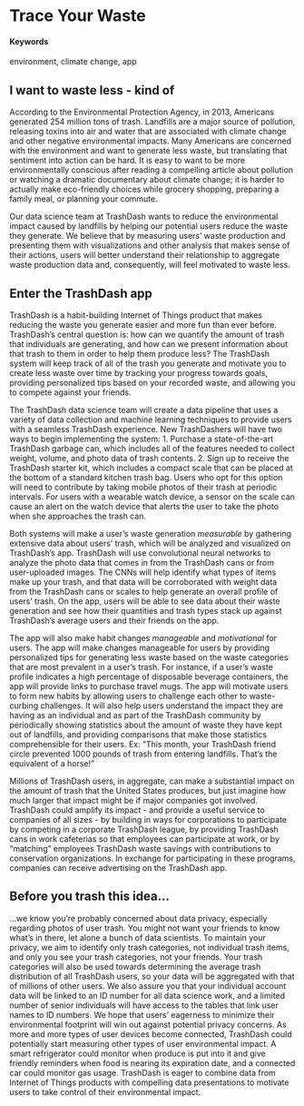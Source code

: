 # Trace Your Waste {#gamify-trash}

#### Keywords {-}

environment, climate change, app

## I want to waste less - kind of

 According to the Environmental Protection Agency, in 2013, Americans generated 254 million tons of trash. Landfills are a major source of pollution, releasing toxins into air and water that are associated with climate change and other negative environmental impacts. Many Americans are concerned with the environment and want to generate less waste, but translating that sentiment into action can be hard. It is easy to want to be more environmentally conscious after reading a compelling article about pollution or watching a dramatic documentary about climate change; it is harder to actually make eco-friendly choices while grocery shopping, preparing a family meal, or planning your commute.

 Our data science team at TrashDash wants to reduce the environmental impact caused by landfills by helping our potential users reduce the waste they generate. We believe that by measuring users' waste production and presenting them with visualizations and other analysis that makes sense of their actions, users will better understand their relationship to aggregate waste production data and, consequently, will feel motivated to waste less.

## Enter the TrashDash app

TrashDash is a habit-building Internet of Things product that makes reducing the waste you generate easier and more fun than ever before. TrashDash's central question is: how can we quantify the amount of trash that individuals are generating, and how can we present information about that trash to them in order to help them produce less? The TrashDash system will keep track of all of the trash you generate and motivate you to create less waste over time by tracking your progress towards goals, providing personalized tips based on your recorded waste, and allowing you to compete against your friends.

The TrashDash data science team will create a data pipeline that uses a variety of data collection and machine learning techniques to provide users with a seamless TrashDash experience. New TrashDashers will have two ways to begin implementing the system:
1. Purchase a state-of-the-art TrashDash garbage can, which includes all of the features needed to collect weight, volume, and photo data of trash contents.
2. Sign up to receive the TrashDash starter kit, which includes a compact scale that can be placed at the bottom of a standard kitchen trash bag. Users who opt for this option will need to contribute by taking mobile photos of their trash at periodic intervals. For users with a wearable watch device, a sensor on the scale can cause an alert on the watch device that alerts the user to take the photo when she approaches the trash can.

Both systems will make a user's waste generation _measurable_ by gathering extensive data about users' trash, which will be analyzed and visualized on TrashDash's app. TrashDash will use convolutional neural networks to analyze the photo data that comes in from the TrashDash cans or from user-uploaded images. The CNNs will help identify what types of items make up your trash, and that data will be corroborated with weight data from the TrashDash cans or scales to help generate an overall profile of users' trash. On the app, users will be able to see data about their waste generation and see how their quantities and trash types stack up against TrashDash's average users and their friends on the app.

The app will also make habit changes _manageable_ and _motivational_ for users. The app will make changes manageable for users by providing personalized tips for generating less waste based on the waste categories that are most prevalent in a user's trash. For instance, if a user's waste profile indicates a high percentage of disposable beverage containers, the app will provide links to purchase travel mugs. The app will motivate users to form new habits by allowing users to challenge each other to waste-curbing challenges. It will also help users understand the impact they are having as an individual and as part of the TrashDash community by periodically showing statistics about the amount of waste they have kept out of landfills, and providing comparisons that make those statistics comprehensible for their users. Ex: "This month, your TrashDash friend circle prevented 1000 pounds of trash from entering landfills. That's the equivalent of a horse!"

Millions of TrashDash users, in aggregate, can make a substantial impact on the amount of trash that the United States produces, but just imagine how much larger that impact might be if major companies got involved. TrashDash could amplify its impact - and provide a useful service to companies of all sizes - by building in ways for corporations to participate by competing in a corporate TrashDash league, by providing TrashDash cans in work cafeterias so that employees can participate at work, or by "matching" employees TrashDash waste savings with contributions to conservation organizations. In exchange for participating in these programs, companies can receive advertising on the TrashDash app.

## Before you trash this idea...
...we know you're probably concerned about data privacy, especially regarding photos of user trash. You might not want your friends to know what's in there, let alone a bunch of data scientists. To maintain your privacy, we aim to identify only trash categories, not individual trash items, and only you see your trash categories, not your friends. Your trash categories will also be used towards determining the average trash distribution of all TrashDash users, so your data will be aggregated with that of millions of other users. We also assure you that your individual account data will be linked to an ID number for all data science work, and a limited number of senior individuals will have access to the tables that link user names to ID numbers. We hope that users' eagerness to minimize their environmental footprint will win out against potential privacy concerns. As more and more types of user devices become connected, TrashDash could potentially start measuring other types of user environmental impact. A smart refrigerator could monitor when produce is put into it and give friendly reminders when food is nearing its expiration date, and a connected car could monitor gas usage. TrashDash is eager to combine data from Internet of Things products with compelling data presentations to motivate users to take control of their environmental impact.
